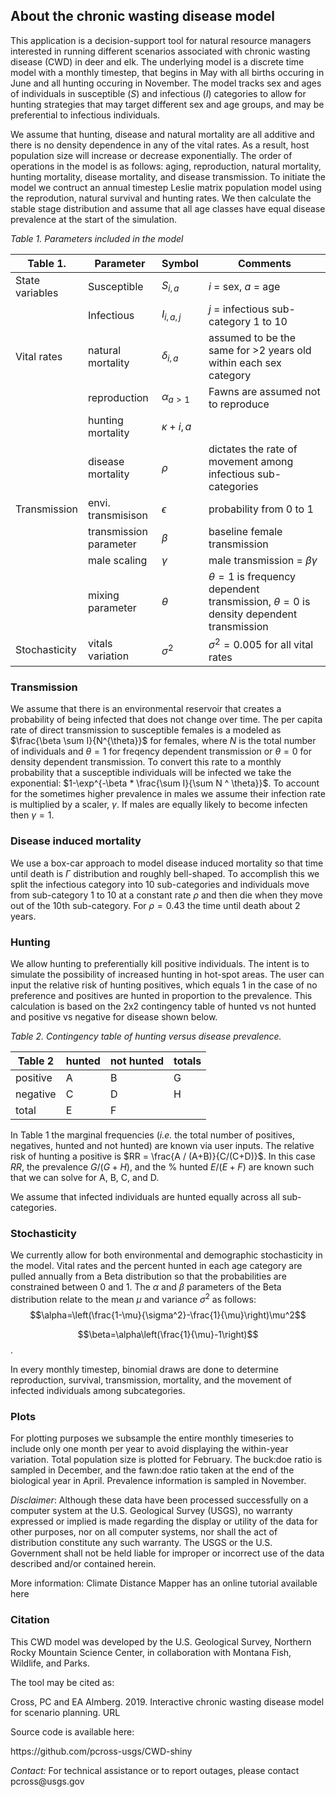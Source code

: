   
## About the chronic wasting disease model  

This application is a decision-support tool for natural resource managers interested in running different scenarios associated with chronic wasting disease (CWD) in deer and elk. The underlying model is a discrete time model with a monthly timestep, that begins in May with all births occuring in June and all hunting occuring in November. The model tracks sex and ages of individuals in susceptible ($S$) and infectious ($I$) categories to allow for hunting strategies that may target different sex and age groups, and may be preferential to infectious individuals. 

We assume that hunting, disease and natural mortality are all additive and there is no density dependence in any of the vital rates. As a result, host population size will increase or decrease exponentially. The order of operations in the model is as follows: aging, reproduction, natural mortality, hunting mortality, disease mortality, and disease transmission. To initiate the model we contruct an annual timestep Leslie matrix population model using the reprodution, natural survival and hunting rates. We then calculate the stable stage distribution and assume that all age classes have equal disease prevalence at the start of the simulation.  

*Table 1. Parameters included in the model*  

|Table 1.        | Parameter         | Symbol    | Comments|  
|--------------- | ----------------------- |----------   | ----------------------------------------------|  
|State variables | Susceptible       | $S_{i,a}$   | $i$ = sex, $a$ = age  |      
|                | Infectious        | $I_{i,a, j}$ | $j$ = infectious sub-category 1 to 10 |  
|Vital rates     | natural mortality | $\delta_{i,a}$ |  assumed to be the same for >2 years old within each sex category |  
|                | reproduction      | $\alpha_{a>1}$| Fawns are assumed not to reproduce |  
|                | hunting mortality | $\kappa+{i,a}$ |  |
|                | disease mortality | $\rho$ | dictates the rate of movement among infectious sub-categories |
|Transmission    | envi. transmisison| $\epsilon$ | probability from 0 to 1 |
|                | transmission parameter | $\beta$ | baseline female transmission |
|                | male scaling      | $\gamma$ | male transmission = $\beta \gamma$|
|                | mixing parameter  | $\theta$ | $\theta = 1$ is frequency dependent transmission, $\theta = 0$ is density dependent transmission |
|Stochasticity   | vitals variation  | $\sigma^2$ | $\sigma^2 = 0.005$ for all vital rates

### Transmission  

We assume that there is an environmental reservoir that creates a probability of being infected that does not change over time. The per capita rate of direct transmission to susceptible females is a modeled as $\frac{\beta \sum I}{N^{\theta}}$ for females, where $N$ is the total number of individuals and $\theta=1$ for freqency dependent transmission or $\theta = 0$ for density dependent transmission. To convert this rate to a monthly probability that a susceptible individuals will be infected we take the exponential: $1-\exp^{-\beta * \frac{\sum I}{\sum N ^ \theta}}$. To account for the sometimes higher prevalence in males we assume their infection rate is multiplied by a scaler, $\gamma$. If males are equally likely to become infecten then $\gamma = 1$. 

### Disease induced mortality  

We use a box-car approach to model disease induced mortality so that time until death is $\Gamma$ distribution and roughly bell-shaped. To accomplish this we split the infectious category into 10 sub-categories and individuals move from sub-category 1 to 10 at a constant rate $\rho$ and then die when they move out of the 10th sub-category. For $\rho = 0.43$ the time until death about 2 years. 

### Hunting  

We allow hunting to preferentially kill positive individuals. The intent is to simulate the possibility of increased hunting in hot-spot areas. The user can input the relative risk of hunting positives, which equals 1 in the case of no preference and positives are hunted in proportion to the prevalence. This calculation is based on the 2x2 contingency table of hunted vs not hunted and positive vs negative for disease shown below. 

*Table 2. Contingency table of hunting versus disease prevalence.*  

Table 2  | hunted  | not hunted |totals  |
----------| ------- |---------- |------- | 
positive  |A        |B          |G       |
negative  |C        |D          |H       | 
total     |E        |F 


In Table 1 the marginal frequencies (*i.e.* the total number of positives, negatives, hunted and not hunted) are known via user inputs. The relative risk of hunting a positive is $RR = \frac{A / (A+B)}{C/(C+D)}$. In this case $RR$, the prevalence $G/(G+H)$, and the % hunted $E/(E+F)$ are known such that we can solve for A, B, C, and D. 

We assume that infected individuals are hunted equally across all sub-categories. 

### Stochasticity  

We currently allow for both environmental and demographic stochasticity in the model.  Vital rates and the percent hunted in each age category are pulled annually from a Beta distribution so that the probabilities are constrained between 0 and 1. The $\alpha$ and $\beta$ parameters of the Beta distribution relate to the mean $\mu$ and variance $\sigma^2$ as follows: 
$$\alpha=\left(\frac{1-\mu}{\sigma^2}-\frac{1}{\mu}\right)\mu^2$$

$$\beta=\alpha\left(\frac{1}{\mu}-1\right)$$. 

In every monthly timestep, binomial draws are done to determine reproduction, survival, transmission, mortality, and the movement of infected individuals among subcategories. 

### Plots  

For plotting purposes we subsample the entire monthly timeseries to include only one month per year to avoid displaying the within-year variation.  Total population size is plotted for February. The buck:doe ratio is sampled in December, and the fawn:doe ratio taken at the end of the biological year in April. Prevalence information is sampled in November. 

*Disclaimer*: Although these data have been processed successfully on a computer system at the U.S. Geological Survey (USGS), no warranty expressed or implied is made regarding the display or utility of the data for other purposes, nor on all computer systems, nor shall the act of distribution constitute any such warranty. The USGS or the U.S. Government shall not be held liable for improper or incorrect use of the data described and/or contained herein.

More information: Climate Distance Mapper has an online tutorial available here

### Citation
This CWD model was developed by the U.S. Geological Survey, Northern Rocky Mountain Science Center, in collaboration with Montana Fish, Wildlife, and Parks. 

The tool may be cited as:

Cross, PC and EA Almberg. 2019. Interactive chronic wasting disease model for scenario planning. URL

Source code is available here: 

https://github.com/pcross-usgs/CWD-shiny

*Contact:* For technical assistance or to report outages, please contact pcross@usgs.gov

